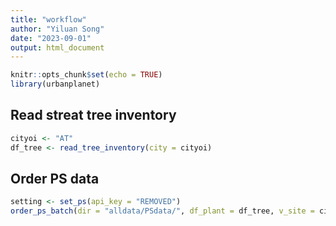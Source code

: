 ```yaml
---
title: "workflow"
author: "Yiluan Song"
date: "2023-09-01"
output: html_document
---
```


```r
knitr::opts_chunk$set(echo = TRUE)
library(urbanplanet)
```

## Read streat tree inventory

```r
cityoi <- "AT"
df_tree <- read_tree_inventory(city = cityoi)
```

## Order PS data
```r
setting <- set_ps(api_key = "REMOVED")
order_ps_batch(dir = "alldata/PSdata/", df_plant = df_tree, v_site = cityoi, setting = setting)
```

